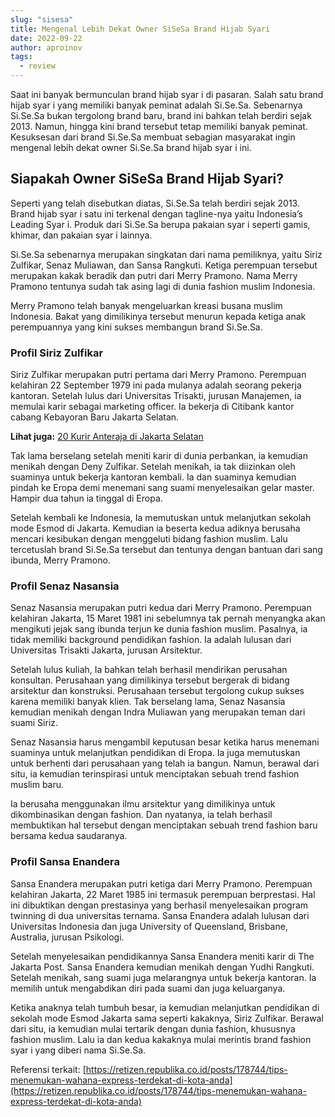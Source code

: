 ```yaml
---
slug: "sisesa"
title: Mengenal Lebih Dekat Owner SiSeSa Brand Hijab Syari
date: 2022-09-22
author: aproinov
tags:
  - review
---
```


Saat ini banyak bermunculan brand hijab syar i di pasaran. Salah satu brand hijab syar i yang memiliki banyak peminat adalah Si.Se.Sa. Sebenarnya Si.Se.Sa bukan tergolong brand baru, brand ini bahkan telah berdiri sejak 2013. Namun, hingga kini brand tersebut tetap memiliki banyak peminat. Kesuksesan dari brand Si.Se.Sa membuat sebagian masyarakat ingin mengenal lebih dekat owner Si.Se.Sa brand hijab syar i ini. 

## Siapakah Owner SiSeSa Brand Hijab Syari?

Seperti yang telah disebutkan diatas, Si.Se.Sa telah berdiri sejak 2013. Brand hijab syar i satu ini terkenal dengan tagline-nya yaitu Indonesia’s Leading Syar i. Produk dari Si.Se.Sa berupa pakaian syar i seperti gamis, khimar, dan pakaian syar i lainnya. 

Si.Se.Sa sebenarnya merupakan singkatan dari nama pemiliknya, yaitu Siriz Zulfikar, Senaz Muliawan, dan Sansa Rangkuti. Ketiga perempuan tersebut merupakan kakak beradik dan putri dari Merry Pramono. Nama Merry Pramono tentunya sudah tak asing lagi di dunia fashion muslim Indonesia. 

Merry Pramono telah banyak mengeluarkan kreasi busana muslim Indonesia. Bakat yang dimilikinya tersebut menurun kepada ketiga anak perempuannya yang kini sukses membangun brand Si.Se.Sa.

### Profil Siriz Zulfikar

Siriz Zulfikar merupakan putri pertama dari Merry Pramono. Perempuan kelahiran 22 September 1979 ini pada mulanya adalah seorang pekerja kantoran. Setelah lulus dari Universitas Trisakti, jurusan Manajemen, ia memulai karir sebagai marketing officer. Ia bekerja di Citibank kantor cabang Kebayoran Baru Jakarta Selatan. 

**Lihat juga:** [20 Kurir Anteraja di Jakarta Selatan](https://news.google.com/articles/CAIiEEn5NKBiHB5_BQiMWuhiMUUqGQgEKhAIACoHCAow8MqmCzDY1b4DMP2gkAc?uo=CAUiQ2h0dHBzOi8vcGFrZXRtdS5jb20vaW5pLTIwLW91dGxldC1hbnRlcmFqYS1kaS1rb3RhLWpha2FydGEtc2VsYXRhbi_SAQA&hl=en-ID&gl=ID&ceid=ID%3Aen)

Tak lama berselang setelah meniti karir di dunia perbankan, ia kemudian menikah dengan Deny Zulfikar. Setelah menikah, ia tak diizinkan oleh suaminya untuk bekerja kantoran kembali. Ia dan suaminya kemudian pindah ke Eropa demi menemani sang suami menyelesaikan gelar master. Hampir dua tahun ia tinggal di Eropa. 

Setelah kembali ke Indonesia, Ia memutuskan untuk melanjutkan sekolah mode Esmod di Jakarta. Kemudian ia beserta kedua adiknya berusaha mencari kesibukan dengan menggeluti bidang fashion muslim. Lalu tercetuslah brand Si.Se.Sa tersebut dan tentunya dengan bantuan dari sang ibunda, Merry Pramono.

### Profil Senaz Nasansia

Senaz Nasansia merupakan putri kedua dari Merry Pramono. Perempuan kelahiran Jakarta, 15 Maret 1981 ini sebelumnya tak pernah menyangka akan mengikuti jejak sang ibunda terjun ke dunia fashion muslim. Pasalnya, ia tidak memiliki background pendidikan fashion. Ia adalah lulusan dari Universitas Trisakti Jakarta, jurusan Arsitektur. 

Setelah lulus kuliah, Ia bahkan telah berhasil mendirikan perusahan konsultan. Perusahaan yang dimilikinya tersebut bergerak di bidang arsitektur dan konstruksi. Perusahaan tersebut tergolong cukup sukses karena memiliki banyak klien. Tak berselang lama, Senaz Nasansia kemudian menikah dengan Indra Muliawan yang merupakan teman dari suami Siriz. 

Senaz Nasansia harus mengambil keputusan besar ketika harus menemani suaminya untuk melanjutkan pendidikan di Eropa. Ia juga memutuskan untuk berhenti dari perusahaan yang telah ia bangun. Namun, berawal dari situ, ia kemudian terinspirasi untuk menciptakan sebuah trend fashion muslim baru. 

Ia berusaha menggunakan ilmu arsitektur yang dimilikinya untuk dikombinasikan dengan fashion. Dan nyatanya, ia telah berhasil membuktikan hal tersebut dengan menciptakan sebuah trend fashion baru bersama kedua saudaranya.

### Profil Sansa Enandera

Sansa Enandera merupakan putri ketiga dari Merry Pramono. Perempuan kelahiran Jakarta, 22 Maret 1985 ini termasuk perempuan berprestasi. Hal ini dibuktikan dengan prestasinya yang berhasil menyelesaikan program twinning di dua universitas ternama. Sansa Enandera adalah lulusan dari Universitas Indonesia dan juga University of Queensland, Brisbane, Australia, jurusan Psikologi. 

Setelah menyelesaikan pendidikannya Sansa Enandera meniti karir di The Jakarta Post. Sansa Enandera kemudian menikah dengan Yudhi Rangkuti. Setelah menikah, sang suami juga melarangnya untuk bekerja kantoran. Ia memilih untuk mengabdikan diri pada suami dan juga keluarganya. 

Ketika anaknya telah tumbuh besar, ia kemudian melanjutkan pendidikan di sekolah mode Esmod Jakarta sama seperti kakaknya, Siriz Zulfikar. Berawal dari situ, ia kemudian mulai tertarik dengan dunia fashion, khususnya fashion muslim. Lalu ia dan kedua kakaknya mulai merintis brand fashion syar i yang diberi nama Si.Se.Sa.

Referensi terkait: [https://retizen.republika.co.id/posts/178744/tips-menemukan-wahana-express-terdekat-di-kota-anda](https://retizen.republika.co.id/posts/178744/tips-menemukan-wahana-express-terdekat-di-kota-anda)
